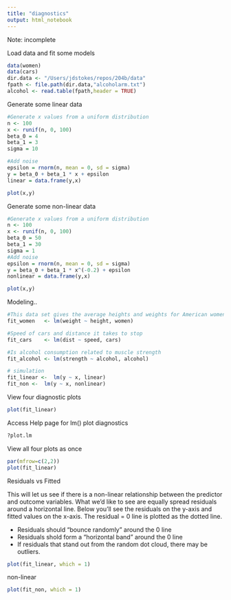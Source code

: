 ```yaml
---
title: "diagnostics"
output: html_notebook
---
```

Note: incomplete

Load data and fit some models  
```r
data(women)
data(cars)
dir.data <- "/Users/jdstokes/repos/204b/data"
fpath <- file.path(dir.data,"alcoholarm.txt")
alcohol <- read.table(fpath,header = TRUE)
```

Generate some linear data
```r
#Generate x values from a uniform distribution
n <- 100
x <- runif(n, 0, 100)
beta_0 = 4
beta_1 = 3
sigma = 10

#Add noise
epsilon = rnorm(n, mean = 0, sd = sigma)
y = beta_0 + beta_1 * x + epsilon
linear = data.frame(y,x)

plot(x,y)
```


Generate some non-linear data
```r
#Generate x values from a uniform distribution
n <- 100
x <- runif(n, 0, 100)
beta_0 = 50
beta_1 = 30
sigma = 1
#Add noise
epsilon = rnorm(n, mean = 0, sd = sigma)
y = beta_0 + beta_1 * x^(-0.2) + epsilon
nonlinear = data.frame(y,x)

plot(x,y)
```


Modeling..
```r
#This data set gives the average heights and weights for American women aged 30–39.
fit_women   <- lm(weight ~ height, women)

#Speed of cars and distance it takes to stop
fit_cars    <- lm(dist ~ speed, cars)

#Is alcohol consumption related to muscle strength
fit_alcohol <- lm(strength ~ alcohol, alcohol)

# simulation
fit_linear <-  lm(y ~ x, linear)
fit_non <-  lm(y ~ x, nonlinear)
```


View four diagnostic plots
```r
plot(fit_linear)
```

Access Help page for lm() plot diagnostics
```r
?plot.lm
```

View all four plots as once
```r
par(mfrow=c(2,2))
plot(fit_linear)
```


Residuals vs Fitted  

This will let us see if there is a non-linear relationship between the predictor and outcome variables. What we'd like to see are equally spread residuals around a horizontal line. Below you'll see the residuals on the y-axis and fitted values on the x-axis. The residual = 0 line is plotted as the dotted line.

* Residuals should "bounce randomly" around the 0 line
* Residuals shold form a "horizontal band" around the 0 line
* If residuals that stand out from the random dot cloud, there may be outliers.

```r
plot(fit_linear, which = 1)
```

non-linear
```r
plot(fit_non, which = 1)
```

